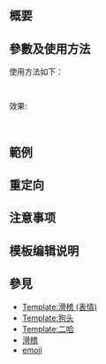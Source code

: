 {{NoteTA|G1=MediaWiki}}{{Documentation subpage}}<!-- 在本行下編輯模板說明 -->

== 概要 ==

== 參數及使用方法 ==
使用方法如下：
  {{tl|滑稽表情}}
效果:
  {{滑稽表情}}
== 範例 ==

== 重定向 ==

== 注意事项 ==

== 模板编辑说明 ==

== 參見 ==
* [[Template:滑稽 (表情)]] {{滑稽 (表情)}}
* [[Template:狗头]] {{狗头}}
* [[Template:二哈]] {{二哈}}
* [[滑稽]]
* [[emoji]]
<includeonly>{{Sandbox other||<!-- 本行下加入模板的分類 -->

}}</includeonly>